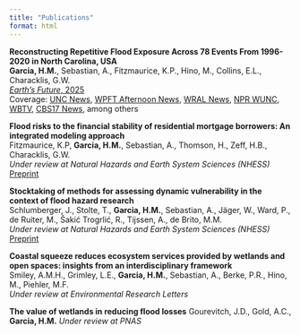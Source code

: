 ```yaml
---
title: "Publications"
format: html
---
```


**Reconstructing Repetitive Flood Exposure Across 78 Events From 1996-2020 in North Carolina, USA**   
**Garcia, H.M.**, Sebastian, A., Fitzmaurice, K.P., Hino, M., Collins, E.L., Characklis, G.W.  
[*Earth's Future*, 2025](https://agupubs.onlinelibrary.wiley.com/doi/10.1029/2025EF006026)   
Coverage: [UNC News](https://uncnews.unc.edu/2025/07/14/unc-flooding-study-research-nc/), [WPFT Afternoon News](https://rss.com/podcasts/wptf-afternoon-news/2109244/), [WRAL News](https://www.wral.com/news/local/unc-study-flood-prone-homes-outside-fema-map-chapel-hill/), [NPR WUNC](https://www.wunc.org/environment/2025-07-15/flood-maps-risk-repeat-flooding), [WBTV](https://www.wbtv.com/video/2025/07/15/unc-study-reveals-widespread-overlooked-flooding/), [CBS17 News](https://www.cbs17.com/news/local-news/homebuyers-urged-to-assess-flood-risks-and-insurance-costs-amid-turbulent-weather-in-north-carolina/#:~:text=%E2%80%9COne%20inch%20of%20water%20can,All%20rights%20reserved), among others

**Flood risks to the financial stability of residential mortgage borrowers: An integrated modeling approach**  
Fitzmaurice, K.P, **Garcia, H.M.**, Sebastian, A., Thomson, H., Zeff, H.B., Characklis, G.W.  
*Under review at Natural Hazards and Earth System Sciences (NHESS)*  
[Preprint](https://egusphere.copernicus.org/preprints/2025/egusphere-2025-2049/egusphere-2025-2049.pdf)  


**Stocktaking of methods for assessing dynamic vulnerability in the context of flood hazard research**  
Schlumberger, J., Stolte, T., **Garcia, H.M.**, Sebastian, A., Jäger, W., Ward, P., de Ruiter, M., Šakić Trogrlić, R., Tijssen, A., de Brito, M.M.  
*Under review at Natural Hazards and Earth System Sciences (NHESS)*  
[Preprint](https://egusphere.copernicus.org/preprints/2025/egusphere-2025-850/egusphere-2025-850.pdf)  


**Coastal squeeze reduces ecosystem services provided by wetlands and open spaces: insights from an interdisciplinary framework**  
Smiley, A.M.H., Grimley, L.E., **Garcia, H.M.**, Sebastian, A., Berke, P.R., Hino, M., Piehler, M.F.  
*Under review at Environmental Research Letters*

**The value of wetlands in reducing flood losses**
Gourevitch, J.D., Gold, A.C., **Garcia, H.M.**
*Under review at PNAS*
